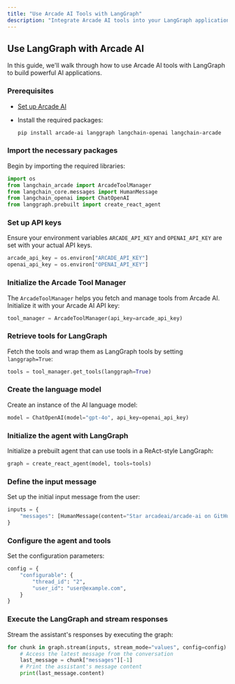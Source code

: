 ```yaml
---
title: "Use Arcade AI Tools with LangGraph"
description: "Integrate Arcade AI tools into your LangGraph applications"
---
```



## Use LangGraph with Arcade AI

In this guide, we'll walk through how to use Arcade AI tools with LangGraph to build powerful AI applications.

### Prerequisites

- [Set up Arcade AI](/home/quickstart)
- Install the required packages:

  ```bash
  pip install arcade-ai langgraph langchain-openai langchain-arcade
  ```

<Steps>

### Import the necessary packages

Begin by importing the required libraries:

```python
import os
from langchain_arcade import ArcadeToolManager
from langchain_core.messages import HumanMessage
from langchain_openai import ChatOpenAI
from langgraph.prebuilt import create_react_agent
```

### Set up API keys

Ensure your environment variables `ARCADE_API_KEY` and `OPENAI_API_KEY` are set with your actual API keys.

```python
arcade_api_key = os.environ["ARCADE_API_KEY"]
openai_api_key = os.environ["OPENAI_API_KEY"]
```

### Initialize the Arcade Tool Manager

The `ArcadeToolManager` helps you fetch and manage tools from Arcade AI. Initialize it with your Arcade AI API key:

```python
tool_manager = ArcadeToolManager(api_key=arcade_api_key)
```

### Retrieve tools for LangGraph

Fetch the tools and wrap them as LangGraph tools by setting `langgraph=True`:

```python
tools = tool_manager.get_tools(langgraph=True)
```

### Create the language model

Create an instance of the AI language model:

```python
model = ChatOpenAI(model="gpt-4o", api_key=openai_api_key)
```

### Initialize the agent with LangGraph

Initialize a prebuilt agent that can use tools in a ReAct-style LangGraph:

```python
graph = create_react_agent(model, tools=tools)
```

### Define the input message

Set up the initial input message from the user:

```python
inputs = {
    "messages": [HumanMessage(content="Star arcadeai/arcade-ai on GitHub!")],
}
```

### Configure the agent and tools

Set the configuration parameters:

```python
config = {
    "configurable": {
        "thread_id": "2",
        "user_id": "user@example.com",
    }
}
```

### Execute the LangGraph and stream responses

Stream the assistant's responses by executing the graph:

```python
for chunk in graph.stream(inputs, stream_mode="values", config=config):
    # Access the latest message from the conversation
    last_message = chunk["messages"][-1]
    # Print the assistant's message content
    print(last_message.content)
```

</Steps>
